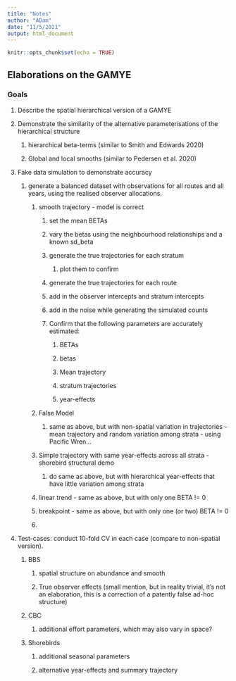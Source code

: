 ```yaml
---
title: "Notes"
author: "ADam"
date: "11/5/2021"
output: html_document
---
```


```r
knitr::opts_chunk$set(echo = TRUE)
```

## Elaborations on the GAMYE

### Goals

1.  Describe the spatial hierarchical version of a GAMYE

2.  Demonstrate the similarity of the alternative parameterisations of the hierarchical structure

    1.  hierarchical beta-terms (similar to Smith and Edwards 2020)

    2.  Global and local smooths (similar to Pedersen et al. 2020)

3.  Fake data simulation to demonstrate accuracy

    1.  generate a balanced dataset with observations for all routes and all years, using the realised observer allocations.

        1.  smooth trajectory - model is correct

            1.  set the mean BETAs

            2.  vary the betas using the neighbourhood relationships and a known sd_beta

            3.  generate the true trajectories for each stratum

                1.  plot them to confirm

            4.  generate the true trajectories for each route

            5.  add in the observer intercepts and stratum intercepts

            6.  add in the noise while generating the simulated counts

            7.  Confirm that the following parameters are accurately estimated:

                1.  BETAs

                2.  betas

                3.  Mean trajectory

                4.  stratum trajectories

                5.  year-effects

        2.  False Model

            1.  same as above, but with non-spatial variation in trajectories - mean trajectory and random variation among strata - using Pacific Wren...

        3.  Simple trajectory with same year-effects across all strata - shorebird structural demo

            1.  do same as above, but with hierarchical year-effects that have little variation among strata

        4.  linear trend - same as above, but with only one BETA != 0

        5.  breakpoint - same as above, but with only one (or two) BETA != 0

        6.  

4.  Test-cases: conduct 10-fold CV in each case (compare to non-spatial version).

    1.  BBS

        1.  spatial structure on abundance and smooth

        2.  True observer effects (small mention, but in reality trivial, it's not an elaboration, this is a correction of a patently false ad-hoc structure)

    2.  CBC

        1.  additional effort parameters, which may also vary in space?

    3.  Shorebirds

        1.  additional seasonal parameters

        2.  alternative year-effects and summary trajectory
